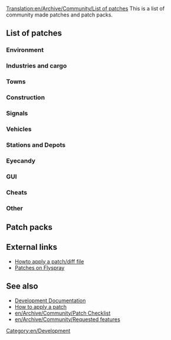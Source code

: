 [[Translation:en/Archive/Community/List of patches]]
This is a list of community made patches and patch packs.

==List of patches==

===Environment===
{{en/Archive/Community/Lop header}}
{{en/Archive/Community/Lop|Example|r00000|00000|notes}}
{{en/Archive/Community/Lop footer}}

===Industries and cargo===
===Towns===
===Construction===
===Signals===
===Vehicles===
{{en/Archive/Community/Lop header}}
{{en/Archive/Community/Lop|ATC speed control|r22604|52085|With this patch, you can emulate a certain behaviour of the [http://en.wikipedia.org/wiki/Automatic_Train_Control ATC system]}}
{{en/Archive/Community/Lop footer}}

===Stations and Depots===
===Eyecandy===
===GUI===
===Cheats===
===Other===
{{en/Archive/Community/Lop header}}
{{en/Archive/Community/Lop|Infrastructure Sharing|r18667|42254|current Version 2.1.1 (30th December 2009)}}
{{en/Archive/Community/Lop|Scripts on new day, month, year|1.0.3|49595|This is very simple patch to invoke your scripts on new day, new month and new year. Scripts been invoked after all routines (industries updates, finances updates and so on).}}
{{en/Archive/Community/Lop footer}}

==Patch packs==
{{en/Archive/Community/Lop pack header}}
{{en/Archive/Community/Lop pack|Example patch pack|r123456, 1.2.3|123456|
Example patch 1<br />
Example patch 2}}
{{en/Archive/Community/Lop pack|Hard Game patch pack (by Vaulter)|r22110|49359|Cargo Distribution<br />Improved Breakdowns<br />Bigos set makes game harder<br />
Higher prices for construction near major cities<br />infrastructure_maintenance<br />
Bigos Improved Building Costs Patch<br />Bigos Additional Tax Patch v0.2<br />
Bigos Vehicle Repair Cost<br />More town growth and cargo generation tweaks <br />
Departure Boards<br />Programmable Waypoints with penalties<br />
Setting the length of the day<br />
Loans depends on company's history and value<br />
Lease transport <br />
Auto refit when build <br />
More conditional orders <br />
(leave-orders)<br />
(industry-stationnames)<br />
Colour rating in town label<br />
(townrating-indicator )<br />
Stucked trains on minimap<br />
Watch company last action<br />
Russian town names<br />
Trains whistle when bridge and tunnels approaching<br />
Copy / Paste infrastructure<br />
Transparent tunnels<br />
Group Info<br />
Vehicle Groups based on common properties of vehicles.<br />
Automatic scheduling<br />
Airport upgrade<br />
(airport-close cirdan)<br />
(cmd-train-console )<br />
Minimap Screenshot adds a console command `minimap`<br />
Trip History <br />
Shows station cover by CTRL+click on it<br />
Add console command restart_ai <ID><br />
Save window position<br />
The maximum length of transport in 250 characters<br />
Daily autosave<br />
Very large maps<br />
Invoke daily, monthly and yearly scripts<br />
Low-level optimizations, especially for linux/gcc configuration<br />
Extra Zoom for 32bpp<br />}}
{{en/Archive/Community/Lop pack|Chill's patchpack|r22553|47622|
More height levels<br />
Cargo distribution<br />
Automated timetable and seperation<br />
Larger maps<br />
Town rating colours<br />
Signals in tunnels and on bridges<br />
Chunnel<br />
Stuck trains<br />
Sprinkles -> variable daylenght, town cargo factor, misc, ...<br />
Programmable Signals<br />
Show system time window<br />
Copy_paste<br />
View and click vehicles in tunnels<br />
Close adjacent level crossing<br />
Measurement tool<br />
Tree line height<br />
Watch other company's gui<br />
Reduced tree growth patch<br />
Max_grf<br />
Company_profile<br />
Departure boards + 24h clock<br />
Timetable_change_all_stations<br />
Departure_vehicletimetableskip1<br />
Group_info<br />
Cmd_all_ai<br />
Infrastucture Sharing<br />
CTRL-cloning does not open new guis<br />
Improved breakdowns<br />
Trafficlights<br />
Towngrowth_needs_goods Modified and extended patch<br />
Configurable amount of desert tiles See added patches zip}}
{{en/Archive/Community/Lop pack footer}}

==External links==
* [http://www.tt-forums.net/viewtopic.php?f=33&t=21678 Howto apply a patch/diff file]
* [http://bugs.openttd.org/index.php?type&#91;&#93;=4 Patches on Flyspray]

==See also==
* [[en/Development/Main Page#patches|Development Documentation]]
* [[en/Development/FAQ development#how-to-apply-a-patch|How to apply a patch]]
* [[en/Archive/Community/Patch Checklist]]
* [[en/Archive/Community/Requested features]]


[[Category:en/Development]]